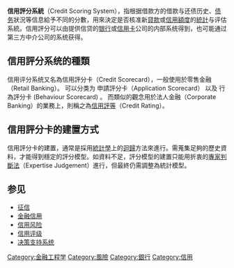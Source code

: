 '''信用評分系統'''（Credit Scoring System），指根据借款方的借款与还债历史、[[债务|债务]]狀況等信息給予不同的分數，用來決定是否核准新[[貸款|貸款]]或[[信用額度|信用額度]]的[[統計|統計]]与评估系統。信用評分可以由提供信贷的[[银行|银行]]或[[信用卡|信用卡]]公司的内部系统得到，也可能通过第三方中介公司的系统获得。

== 信用評分系统的種類 ==
信用评分系统又名為信用評分卡（Credit Scorecard），一般使用於零售金融（Retail Banking）。
可以分类为 申請評分卡（Application Scorecard） 以及 行為評分卡 (Behaviour Scorecard) 。
而類似的觀念用於法人金融（Corporate Banking）的業務上，則稱之為[[信用評等|信用評等]]（Credit Rating）。

== 信用評分卡的建置方式 ==
信用評分卡的建置，通常是採用[[統計學|統計學]]上的[[迴歸|迴歸]]方法來進行。需蒐集足夠的歷史資料，才能得到穩定的評分模型。如資料不足，評分模型的建置只能用折衷的[[專家判斷法|專家判斷法]]（Expertise Judgement）進行，但最終仍需調整為統計模型。

==参见==
*[[征信|征信]]
*[[金融信用|金融信用]]
*[[信用风险|信用风险]]
*[[信用评级|信用评级]]
*[[决策支持系统|决策支持系统]]

[[Category:金融工程学|Category:金融工程学]]
[[Category:風險|Category:風險]]
[[Category:銀行|Category:銀行]]
[[Category:信用|Category:信用]]